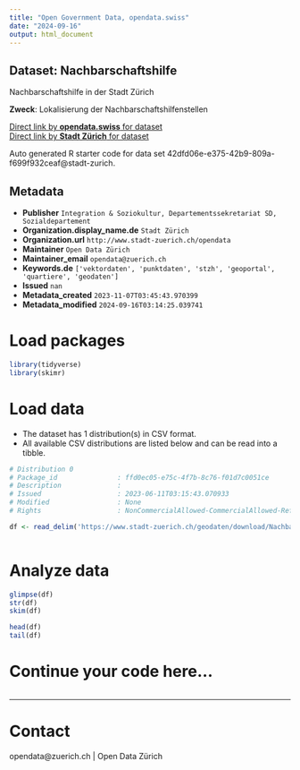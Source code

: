 ```yaml
---
title: "Open Government Data, opendata.swiss"
date: "2024-09-16"
output: html_document
---
```


## Dataset: Nachbarschaftshilfe

Nachbarschaftshilfe in der Stadt Zürich

**Zweck**: Lokalisierung der Nachbarschaftshilfenstellen

[Direct link by **opendata.swiss** for dataset](https://opendata.swiss/de/dataset/nachbarschaftshilfe1)<br>
[Direct link by **Stadt Zürich** for dataset](https://data.stadt-zuerich.ch/dataset/geo_nachbarschaftshilfe)

Auto generated R starter code for data set 42dfd06e-e375-42b9-809a-f699f932ceaf@stadt-zurich.

## Metadata

- **Publisher** `Integration & Soziokultur, Departementssekretariat SD, Sozialdepartement`
- **Organization.display_name.de** `Stadt Zürich`
- **Organization.url** `http://www.stadt-zuerich.ch/opendata`
- **Maintainer** `Open Data Zürich`
- **Maintainer_email** `opendata@zuerich.ch`
- **Keywords.de** `['vektordaten', 'punktdaten', 'stzh', 'geoportal', 'quartiere', 'geodaten']`
- **Issued** `nan`
- **Metadata_created** `2023-11-07T03:45:43.970399`
- **Metadata_modified** `2024-09-16T03:14:25.039741`


# Load packages

```r

library(tidyverse)
library(skimr)

```

# Load data

-   The dataset has 1 distribution(s) in CSV format.
-   All available CSV distributions are listed below and can be read into a tibble.

```r

# Distribution 0
# Package_id               : ffd0ec05-e75c-4f7b-8c76-f01d7c0051ce
# Description              : 
# Issued                   : 2023-06-11T03:15:43.070933
# Modified                 : None
# Rights                   : NonCommercialAllowed-CommercialAllowed-ReferenceNotRequired

df <- read_delim('https://www.stadt-zuerich.ch/geodaten/download/Nachbarschaftshilfe?format=10008')



```

# Analyze data

```r

glimpse(df)
str(df)
skim(df)

head(df)
tail(df)

```

# Continue your code here...

```r

```

------------------------------------------------------------------------

# Contact

opendata@zuerich.ch | Open Data Zürich
